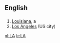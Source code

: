 {{see|la|La}}

==English==

==={{Abbreviation}}===
#[[Louisiana]], a {{USstate}}
#[[Los Angeles]] (US city)

[[pl:LA]]
[[tr:LA]]